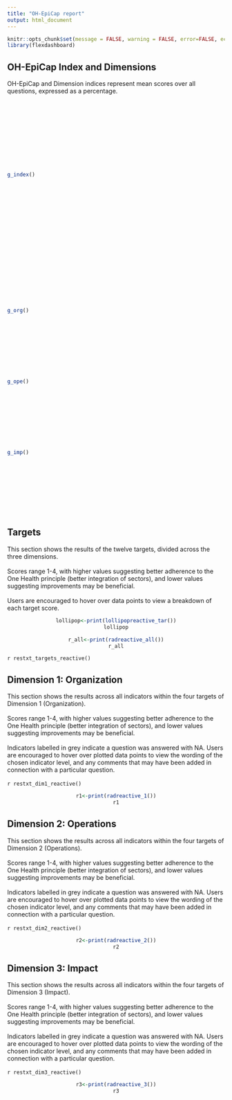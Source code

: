 ```yaml
---
title: "OH-EpiCap report"
output: html_document
---
```


```r
knitr::opts_chunk$set(message = FALSE, warning = FALSE, error=FALSE, echo=FALSE)
library(flexdashboard)
```

## OH-EpiCap Index and Dimensions
OH-EpiCap and Dimension indices represent mean scores over all questions, expressed as a percentage.

<div class = "row">
<div class = "col-md-3 col-md-offset-3" style="height: 150px;">
</div>
<div class = "col-md-3" style="height: 150px;">
<div class="pull-right">
```r
g_index()
```
</div>
</div>
<div class = "col-md-3" style="height: 150px;">
</div>
</div>

<div class = "row">
<div class = "col-md-3 col-md-offset-3" style="height: 150px;">
<div class="pull-right">
```r
g_org()
```
</div>
</div>
<div class = "col-md-3" style="height: 150px;">
<div class="pull-right">
```r
g_ope()
```
</div>
</div>
<div class = "col-md-3" style="height: 150px;">
<div class="pull-right">
```r
g_imp()
```
</div>
</div>
</div>

## Targets
This section shows the results of the twelve targets, divided across the three dimensions.<br><br>
Scores range 1-4, with higher values suggesting better adherence to the One Health principle (better integration of sectors), and lower values suggesting improvements may be beneficial.<br><br>
Users are encouraged to hover over data points to view a breakdown of each target score.
<div class = "row" height="150 px">
<div class = "col-md-6">
<center>
```r
lollipop<-print(lollipopreactive_tar())
lollipop
```
</center>
</div>

<div class = "col-md-6">
<center>
```r
r_all<-print(radreactive_all())
r_all
```
</center>
</div>
</div>
`r restxt_targets_reactive()`

## Dimension 1: Organization
<div class = "row">
<div class = "col-md-6">
This section shows the results across all indicators within the four targets of Dimension 1 (Organization).<br><br>
Scores range 1-4, with higher values suggesting better adherence to the One Health principle (better integration of sectors), and lower values suggesting improvements may be beneficial.<br><br>
Indicators labelled in grey indicate a question was answered with NA. Users are encouraged to hover over plotted data points to view the wording of the chosen indicator level, and any comments that may have been added in connection with a particular question.<br><br>
`r restxt_dim1_reactive()`
</div>
<div class = "col-md-6">
<center>
```r
r1<-print(radreactive_1())
r1
```
</center>
</div>
</div>

## Dimension 2: Operations
<div class = "row">
<div class = "col-md-6">
This section shows the results across all indicators within the four targets of Dimension 2 (Operations).<br><br>
Scores range 1-4, with higher values suggesting better adherence to the One Health principle (better integration of sectors), and lower values suggesting improvements may be beneficial.<br><br>
Indicators labelled in grey indicate a question was answered with NA. Users are encouraged to hover over plotted data points to view the wording of the chosen indicator level, and any comments that may have been added in connection with a particular question.<br><br>
`r restxt_dim2_reactive()`
</div>
<div class = "col-md-6">
<center>
```r
r2<-print(radreactive_2())
r2
```
</center>
</div>
</div>

## Dimension 3: Impact
<div class = "row">
<div class = "col-md-6">
This section shows the results across all indicators within the four targets of Dimension 3 (Impact).<br><br>
Scores range 1-4, with higher values suggesting better adherence to the One Health principle (better integration of sectors), and lower values suggesting improvements may be beneficial.<br><br>
Indicators labelled in grey indicate a question was answered with NA. Users are encouraged to hover over plotted data points to view the wording of the chosen indicator level, and any comments that may have been added in connection with a particular question.<br><br>
`r restxt_dim3_reactive()`
</div>
<div class = "col-md-6">
<center>
```r
r3<-print(radreactive_3())
r3
```
</center>
</div>
</div>
